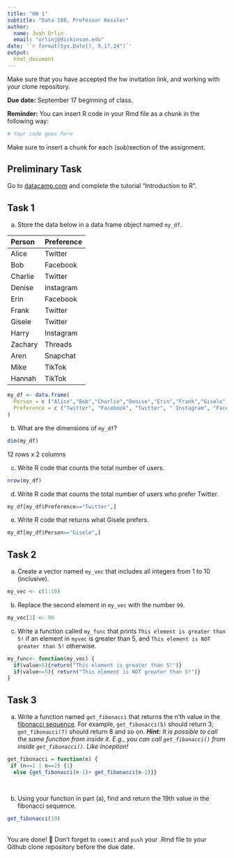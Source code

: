 ```yaml
---
title: "HW 1"
subtitle: "Data 180, Professor Kessler"
author: 
  name: Josh Orlin
  email: "orlinj@dickinson.edu"
date: '`r format(Sys.Date(), 9,17,24")`'
output: 
  html_document
---
```

Make sure that you have accepted the hw invitation link, and working with your clone repository.

**Due date:** September 17 beginning of class.

**Reminder:** You can insert R code in your Rmd file as a chunk in the following way:
```r
# Your code goes here
```
Make sure to insert a chunk for each (sub)section of the assignment.

## Preliminary Task
Go to [datacamp.com](https://datacamp.com) and complete the tutorial "Introduction to R".


## Task 1
a) Store the data below in a data frame object named `my_df`.


|Person | Preference|
|:------|:----------|
|Alice | Twitter |
| Bob | Facebook |
| Charlie | Twitter |
| Denise | Instagram |
| Erin | Facebook |
| Frank | Twitter |
| Gisele | Twitter |
| Harry | Instagram |
| Zachary | Threads |
| Aren | Snapchat |
| Mike | TikTok |
| Hannah | TikTok |

```r
my_df <- data.frame(
  Person = c ("Alice","Bob","Charlie","Denise","Erin","Frank","Gisele","Harry", "Zachary","Aren","Mike","Hannah"),
  Preference = c ("Twitter", "Facebook", "Twitter", " Instagram", "Facebook","Twitter","Twitter"," Instagram","Threads","Snapchat","TikTok","TikTok")
)
```

b) What are the dimensions of `my_df`?
```r
dim(my_df)
```
12 rows x 2 columns

c) Write R code that counts the total number of users.
```r
nrow(my_df)
```
d) Write R code that counts the total number of users who prefer Twitter.
```r
my_df[my_df$Preference=="Twitter",]
```
e) Write R code that returns what Gisele prefers.
```r
my_df[my_df$Person=="Gisele",]
```
## Task 2
a) Create a vector named `my_vec` that includes all integers from 1 to 10 (inclusive).
```r
my_vec <- c(1:10)
```
b) Replace the second element in `my_vec` with the number `99`.
```r
my_vec[2] <- 99
```
c) Write a function called `my_func` that prints `This element is greater than 5!` if an element in `myvec` is greater than 5, and `This element is NOT greater than 5!` otherwise.
```r
my_func<- function(my_vec) {
  if(value>5){return("This element is greater than 5!")}
  if(value<=5){ return("This element is NOT greater than 5!")}
}
```

## Task 3
a. Write a function named `get_fibonacci` that returns the n'th value in the [fibonacci sequence](https://www.mathsisfun.com/numbers/fibonacci-sequence.html). For example, `get_fibonacci(5)` should return 3; `get_fibonacci(7)` should return 8 and so on. ***Hint:** It is possible to call the same function from inside it. E.g., you can call `get_fibonacci()` from inside `get_fibonacci()`. Like inception!*
```r
get_fibonacci = function(n) {
 if (n==1 | n==2) {1}
  else {get_fibonacci(n-1)+ get_fibonacci(n-2)}}

  
```
b. Using your function in part (a), find and return the 19th value in the fibonacci sequence.
```r
get_fibonacci(19)
```

<br>
You are done! 🏁 Don't forget to `commit` and `push` your .Rmd file to your Github clone repository before the due date.
<br>

